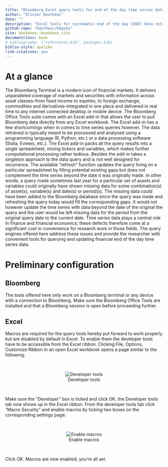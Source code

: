 ```yaml
--- 
title: "Bloomberg Excel query tools for end of the day time series data"
author: "Olivier Bauthéac"
date: ""
description: "Excel tools for systematic end of the day (EOD) data retrieval from Bloomberg."
github-repo: "bautheac/bbgvba"
site: bookdown::bookdown_site
documentclass: book
# bibliography: ["references.bib", packages.bib]
biblio-style: apalike
link-citations: yes
---
```



# At a glance

The Bloomberg Terminal is a modern icon of financial markets. It delivers unparalleled coverage of markets and securities with information across asset classes--from fixed income to equities, to foreign exchange, commodities and derivatives--integrated in one place and delivered in real time to any internet connected desktop or mobile device. The Bloomberg Office Tools suite comes with an Excel add-in that allows the user to pull Bloomberg data directly from any Excel workbook. The Excel add-in has a few shortcomings when in comes to time series queries however. The data retrieved is typically meant to be processed and analysed using a programming language (R, Python, etc.) or a data processing software (Stata, Eviews, etc.). The Excel add-in packs all the query results into a single spreadsheet, mixing tickers and variables, which makes further computational processing rather tedious. Besides the add-in takes a singleton approach to the data query and is not well designed for recurrence. The available "refresh" function updates the query living on a particular spreadsheet by filling potential existing gaps but does not complement the time series beyond the date it was originally made. In other words, a query made sometimes last year for a particular set of assets and variables could originally have shown missing data for some combination(s) of asset(s), variable(s) and date(s) or period(s). The missing data could have been added to the Bloomberg database since the query was made and refreshing the query today would fill the corresponding gaps. It would not however update the time series with data beyond the date of the original the query and the user would be left missing data for the period from the original query date to the current date. Time series data plays a central role in finance and financial economics; these defects therefore come at a significant cost in convenience for research work in those fields. The query engines offered here address these issues and provide the researcher with convenient tools for querying and updating financial end of the day time series data.



# Preliminary configuration

## Bloomberg

The tools offered here only work on a Bloomberg terminal or any device with a connection to Bloomberg. Make sure the Bloomberg Office Tools are installed and that a Bloomberg session is open before proceeding further. 


## Excel

Macros are required for the query tools hereby put forward to work properly but are disabled by default in Excel. To enable them the developer tools have to be accessible from the Excel ribbon. Clicking File, Options, Customize Ribbon in an open Excel workbook opens a page similar to the following:  

<br /> <center> ![Developer tools](./assets/pics/Enable macros - 01.jpg "developer tools") </center> <br />  


Make sure the "Developer" box is ticked and click OK. the Developer tools tab now shows up in the Excel ribbon. From the developer tools tab click "Macro Security" and enable macros by ticking two boxes on the corresponding settings page:  

<br /> <center> ![Enable macros](./assets/pics/Enable macros - 02.jpg "macros") </center> <br />  


Click OK. Macros are now enabled; you're all set.
